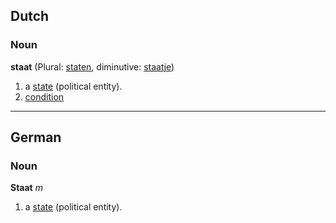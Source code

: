 ==Dutch==
===Noun===
'''staat''' (Plural: [[staten]], diminutive: [[staatje]])

# a [[state]] (political entity).
# [[condition]]

----
==German==
===Noun===
'''Staat''' ''m''

# a [[state]] (political entity).